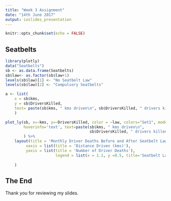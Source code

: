 ```yaml
---
title: "Week 3 Assignment"
date: "14th June 2017"
output: ioslides_presentation
---
```


```r
knitr::opts_chunk$set(echo = FALSE)
```

## Seatbelts


```r
library(plotly)
data("Seatbelts")
sb <- as.data.frame(Seatbelts)
sb$law<- as.factor(sb$law+1)
levels(sb$law)[1] <- "No Seatbelt Law"
levels(sb$law)[2] <- "Compulsory Seatbelts"

a <- list(
    x = sb$kms, 
    y = sb$DriversKilled,
    text= paste(sb$kms, " kms driven\n", sb$DriversKilled, " drivers killed.\nLaw: ", sb$law)
    )

plot_ly(sb, x=~kms, y=~DriversKilled, color = ~law, colors="Set1", mode='markers',
        hoverinfo='text', text=paste(sb$kms, " kms driven\n", 
                                     sb$DriversKilled, " drivers killed.\nLaw: ", sb$law)
        ) %>%
    layout(title = 'Monthly Driver Deaths Before and After Seatbelt Law Introduced',
         xaxis = list(title = 'Distance Driven (kms)'),
         yaxis = list(title = 'Number of Driver Deaths'),
                      legend = list(x = 1.1, y =0.5, title='Seatbelt Law')
                          
    )


```

## The End

Thank you for reviewing my slides.